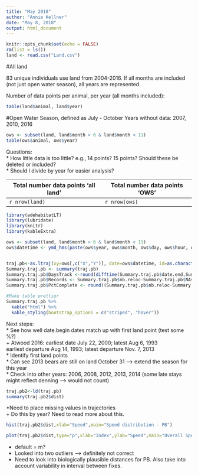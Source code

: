 ```yaml
---
title: "May 2018"
author: "Annie Kellner"
date: "May 8, 2018"
output: html_document
---
```

```r
knitr::opts_chunk$set(echo = FALSE)
rm(list = ls())
land <- read.csv("Land.csv")
```
#All land

83 unique individuals use land from 2004-2016. If all months are included (not just open water season), all years are represented.  

Number of data points per animal, per year (all months included):

```r
table(land$animal, land$year)
```

#Open Water Season, defined as July - October
Years without data: 2007, 2010, 2016

```r
ows <- subset(land, land$month > 6 & land$month < 11)
table(ows$animal, ows$year)
```

Questions:   
* How little data is too little? e.g., 14 points? 15 points? Should these be deleted or included?  
* Should I divide by year for easier analysis?

Total number data points 'all land'| Total number data points 'OWS'
-----------------------------------|------------------------------
`r nrow(land)`                     | `r nrow(ows)`  

```r
library(adehabitatLT)
library(lubridate)
library(knitr)
library(kableExtra)

ows <- subset(land, land$month > 6 & land$month < 11)
ows$datetime <- ymd_hms(paste(ows$year, ows$month, ows$day, ows$hour, ows$minute, ows$second, sep = "-"), tz="US/Alaska") #use lubridate fxn to format datetime, add column to land dataframe


traj.pb<-as.ltraj(xy=ows[,c("X","Y")], date=ows$datetime, id=as.character(ows$animal))
Summary.traj.pb <- summary(traj.pb)
Summary.traj.pb$DaysTrack <-round(difftime(Summary.traj.pb$date.end,Summary.traj.pb$date.begin, units="days"),digits=1)
Summary.traj.pb$Records <- Summary.traj.pb$nb.reloc-Summary.traj.pb$NAs
Summary.traj.pb$PctComplete <- round((Summary.traj.pb$nb.reloc-Summary.traj.pb$NAs)/Summary.traj.pb$nb.reloc*100,digits=1)

#Make table prettier
Summary.traj.pb %>%
  kable("html") %>%
  kable_styling(bootstrap_options = c("striped", "hover"))
```
Next steps:  
  * See how well date.begin dates match up with first land point (test some %?)  
    + Atwood 2016: earliest date July 22, 2000; latest Aug 6, 1993  
                   earliest departure Aug 14, 1993; latest departure Nov. 7, 2013  
  * Identify first land points  
  * Can see 2013 bears are still on land October 31 --> extend the season for this year  
  * Check into other years: 2006, 2008, 2012, 2013, 2014 (some late stays might reflect         denning --> would not count)

  
```r
traj.pb2<-ld(traj.pb)
summary(traj.pb2$dist)
```
  
  *Need to place missing values in trajectories  
    + Do this by year? Need to read more about this.
  
```r
hist(traj.pb2$dist,xlab="Speed",main="Speed distribution - PB")
```
```r
plot(traj.pb2$dist,type="p",xlab="Index",ylab="Speed",main="Overall Speed distribution - PB",cex=.5)
```
* default = m?  
* Looked into two outliers --> definitely not correct  
* Need to look into biologically plausible distances for PB. Also take into account variability in interval between fixes.





















